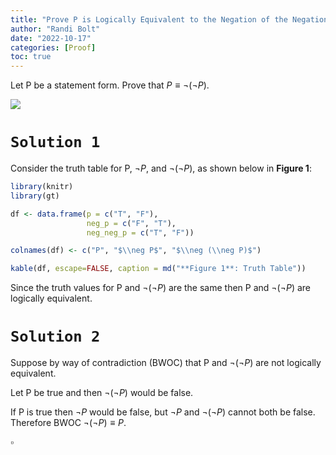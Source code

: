 ```yaml
---
title: "Prove P is Logically Equivalent to the Negation of the Negation of P"
author: "Randi Bolt"
date: "2022-10-17"
categories: [Proof]
toc: true
---
```


Let P be a statement form. Prove that $P \equiv\neg (\neg P)$. 

![](../../00_img/to-be-or-not-not-to-be.jpg)

# `Solution 1`

Consider the truth table for P, $\neg P$, and $\neg (\neg P)$, as shown below in **Figure 1**: 

```r
library(knitr)
library(gt)

df <- data.frame(p = c("T", "F"),
                 neg_p = c("F", "T"),
                 neg_neg_p = c("T", "F"))

colnames(df) <- c("P", "$\\neg P$", "$\\neg (\\neg P)$")

kable(df, escape=FALSE, caption = md("**Figure 1**: Truth Table"))
```

Since the truth values for P and $\neg (\neg P)$ are the same then P and $\neg (\neg P)$ are logically equivalent. 

# `Solution 2`

Suppose by way of contradiction (BWOC) that P and $\neg (\neg P)$ are not logically equivalent.

Let P be true and then $\neg (\neg P)$ would be false. 

If P is true then $\neg P$ would be false, but $\neg P$ and $\neg (\neg P)$ cannot both be false. Therefore BWOC $\neg (\neg P)\equiv P$. 

$\square$
